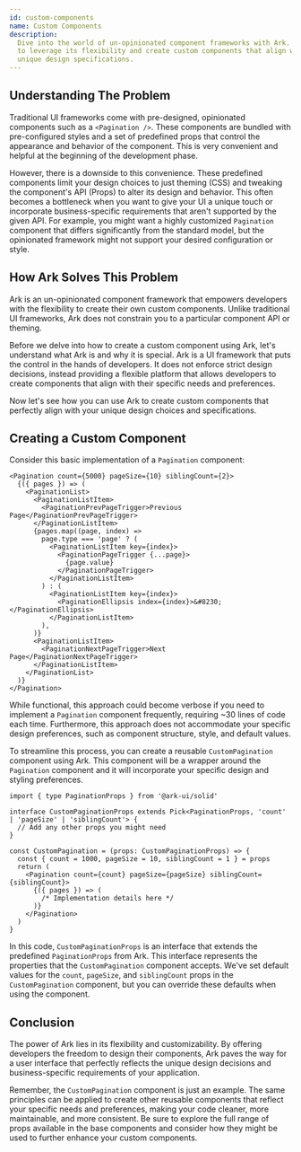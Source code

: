 ```yaml
---
id: custom-components
name: Custom Components
description:
  Dive into the world of un-opinionated component frameworks with Ark. Learn how
  to leverage its flexibility and create custom components that align with your
  unique design specifications.
---
```


## Understanding The Problem

Traditional UI frameworks come with pre-designed, opinionated components such as
a `<Pagination />`. These components are bundled with pre-configured styles and
a set of predefined props that control the appearance and behavior of the
component. This is very convenient and helpful at the beginning of the
development phase.

However, there is a downside to this convenience. These predefined components
limit your design choices to just theming (CSS) and tweaking the component's API
(Props) to alter its design and behavior. This often becomes a bottleneck when
you want to give your UI a unique touch or incorporate business-specific
requirements that aren't supported by the given API. For example, you might want
a highly customized `Pagination` component that differs significantly from the
standard model, but the opinionated framework might not support your desired
configuration or style.

## How Ark Solves This Problem

Ark is an un-opinionated component framework that empowers developers with the
flexibility to create their own custom components. Unlike traditional UI
frameworks, Ark does not constrain you to a particular component API or theming.

Before we delve into how to create a custom component using Ark, let's
understand what Ark is and why it is special. Ark is a UI framework that puts
the control in the hands of developers. It does not enforce strict design
decisions, instead providing a flexible platform that allows developers to
create components that align with their specific needs and preferences.

Now let's see how you can use Ark to create custom components that perfectly
align with your unique design choices and specifications.

## Creating a Custom Component

Consider this basic implementation of a `Pagination` component:

```tsx
<Pagination count={5000} pageSize={10} siblingCount={2}>
  {({ pages }) => (
    <PaginationList>
      <PaginationListItem>
        <PaginationPrevPageTrigger>Previous Page</PaginationPrevPageTrigger>
      </PaginationListItem>
      {pages.map((page, index) =>
        page.type === 'page' ? (
          <PaginationListItem key={index}>
            <PaginationPageTrigger {...page}>
              {page.value}
            </PaginationPageTrigger>
          </PaginationListItem>
        ) : (
          <PaginationListItem key={index}>
            <PaginationEllipsis index={index}>&#8230;</PaginationEllipsis>
          </PaginationListItem>
        ),
      )}
      <PaginationListItem>
        <PaginationNextPageTrigger>Next Page</PaginationNextPageTrigger>
      </PaginationListItem>
    </PaginationList>
  )}
</Pagination>
```

While functional, this approach could become verbose if you need to implement a
`Pagination` component frequently, requiring ~30 lines of code each time.
Furthermore, this approach does not accommodate your specific design
preferences, such as component structure, style, and default values.

To streamline this process, you can create a reusable `CustomPagination`
component using Ark. This component will be a wrapper around the `Pagination`
component and it will incorporate your specific design and styling preferences.

```tsx
import { type PaginationProps } from '@ark-ui/solid'

interface CustomPaginationProps extends Pick<PaginationProps, 'count' | 'pageSize' | 'siblingCount'> {
  // Add any other props you might need
}

const CustomPagination = (props: CustomPaginationProps) => {
  const { count = 1000, pageSize = 10, siblingCount = 1 } = props
  return (
    <Pagination count={count} pageSize={pageSize} siblingCount={siblingCount}>
      {({ pages }) => (
        /* Implementation details here */
      )}
    </Pagination>
  )
}
```

In this code, `CustomPaginationProps` is an interface that extends the
predefined `PaginationProps` from Ark. This interface represents the properties
that the `CustomPagination` component accepts. We've set default values for the
`count`, `pageSize`, and `siblingCount` props in the `CustomPagination`
component, but you can override these defaults when using the component.

## Conclusion

The power of Ark lies in its flexibility and customizability. By offering
developers the freedom to design their components, Ark paves the way for a user
interface that perfectly reflects the unique design decisions and
business-specific requirements of your application.

Remember, the `CustomPagination` component is just an example. The same
principles can be applied to create other reusable components that reflect your
specific needs and preferences, making your code cleaner, more maintainable, and
more consistent. Be sure to explore the full range of props available in the
base components and consider how they might be used to further enhance your
custom components.
